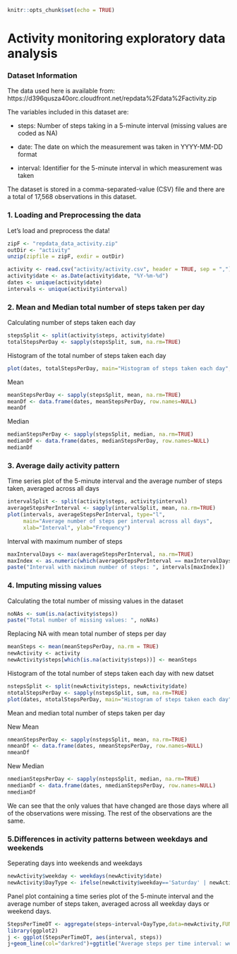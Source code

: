 ```r
knitr::opts_chunk$set(echo = TRUE)
```

# Activity monitoring exploratory data analysis

### Dataset Information

The data used here is available from: https://d396qusza40orc.cloudfront.net/repdata%2Fdata%2Factivity.zip

The variables included in this dataset are:

* steps: Number of steps taking in a 5-minute interval (missing values are coded as NA)

* date: The date on which the measurement was taken in YYYY-MM-DD format

* interval: Identifier for the 5-minute interval in which measurement was taken

The dataset is stored in a comma-separated-value (CSV) file and there are a total of 17,568 observations in this dataset.

### 1. Loading and Preprocessing the data

Let's load and preprocess the data!

```r
zipF <- "repdata_data_activity.zip"
outDir <- "activity"
unzip(zipfile = zipF, exdir = outDir)

activity <- read.csv("activity/activity.csv", header = TRUE, sep = ",")
activity$date <- as.Date(activity$date, "%Y-%m-%d")
dates <- unique(activity$date)
intervals <- unique(activity$interval)
```

### 2. Mean and Median total number of steps taken per day

Calculating number of steps taken each day

```r
stepsSplit <- split(activity$steps, activity$date)
totalStepsPerDay <- sapply(stepsSplit, sum, na.rm=TRUE)
```

Histogram of the total number of steps taken each day

```r
plot(dates, totalStepsPerDay, main="Histogram of steps taken each day", xlab="Date", ylab="Frequency", type="h", lwd = 10)
```

Mean

```r
meanStepsPerDay <- sapply(stepsSplit, mean, na.rm=TRUE)
meanDf <- data.frame(dates, meanStepsPerDay, row.names=NULL)
meanDf
```

Median

```r
medianStepsPerDay <- sapply(stepsSplit, median, na.rm=TRUE)
medianDf <- data.frame(dates, medianStepsPerDay, row.names=NULL)
medianDf
```

### 3. Average daily activity pattern

Time series plot of the 5-minute interval and the average number of steps taken, averaged across all days

```r
intervalSplit <- split(activity$steps, activity$interval)
averageStepsPerInterval <- sapply(intervalSplit, mean, na.rm=TRUE)
plot(intervals, averageStepsPerInterval, type="l",
     main="Average number of steps per interval across all days", 
     xlab="Interval", ylab="Frequency")
```

Interval with maximum number of steps

```r
maxIntervalDays <- max(averageStepsPerInterval, na.rm=TRUE)
maxIndex <- as.numeric(which(averageStepsPerInterval == maxIntervalDays))
paste("Interval with maximum number of steps: ", intervals[maxIndex])
```

### 4. Imputing missing values

Calculating the total number of missing values in the dataset 

```r
noNAs <- sum(is.na(activity$steps))
paste("Total number of missing values: ", noNAs)
```

Replacing NA with mean total number of steps per day

```r
meanSteps <- mean(meanStepsPerDay, na.rm = TRUE)
newActivity <- activity
newActivity$steps[which(is.na(activity$steps))] <- meanSteps
```

Histogram of the total number of steps taken each day with new datset

```r
nstepsSplit <- split(newActivity$steps, newActivity$date)
ntotalStepsPerDay <- sapply(nstepsSplit, sum, na.rm=TRUE)
plot(dates, ntotalStepsPerDay, main="Histogram of steps taken each day", xlab="Date", ylab="Frequency", type="h", lwd = 10)
```

Mean and median total number of steps taken per day

New Mean

```r
nmeanStepsPerDay <- sapply(nstepsSplit, mean, na.rm=TRUE)
nmeanDf <- data.frame(dates, nmeanStepsPerDay, row.names=NULL)
nmeanDf
```

New Median

```r
nmedianStepsPerDay <- sapply(nstepsSplit, median, na.rm=TRUE)
nmedianDf <- data.frame(dates, nmedianStepsPerDay, row.names=NULL)
nmedianDf
```

We can see that the only values that have changed are those days where all of the observations were missing. The rest of the observations are the same.

### 5.Differences in activity patterns between weekdays and weekends

Seperating days into weekends and weekdays

```r
newActivity$weekday <- weekdays(newActivity$date)
newActivity$DayType <- ifelse(newActivity$weekday=='Saturday' | newActivity$weekday=='Sunday', 'weekend','weekday')
```

Panel plot containing a time series plot of the 5-minute interval and the average number of steps taken, averaged across all weekday days or weekend days. 

```r
StepsPerTimeDT <- aggregate(steps~interval+DayType,data=newActivity,FUN=mean)
library(ggplot2)
j <- ggplot(StepsPerTimeDT, aes(interval, steps))
j+geom_line(col="darkred")+ggtitle("Average steps per time interval: weekdays vs. weekends")+xlab("Time")+ylab("Steps")+theme(plot.title = element_text(face="bold", size=12))+facet_grid(DayType ~ .)
```

